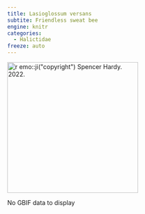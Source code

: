 ```yaml
---
title: Lasioglossum versans
subtite: Friendless sweat bee
engine: knitr
categories:
  - Halictidae
freeze: auto
---
```

[![`r emo::ji("copyright")` Spencer Hardy. 2022.](https://inaturalist-open-data.s3.amazonaws.com/photos/207655766/large.jpeg){height=300}](https://www.inaturalist.org/observations/122634709)

No GBIF data to display
